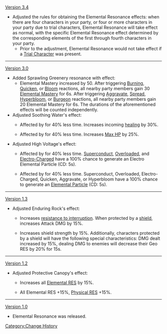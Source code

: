 [[Version 3.4]]
* Adjusted the rules for obtaining the Elemental Resonance effects: when there are four characters in your party, or four or more characters in your party due to trial characters, Elemental Resonance will take effect as normal, with the specific Elemental Resonance effect determined by the corresponding elements of the first through fourth characters in your party.
** Prior to the adjustment, Elemental Resonance would not take effect if a [[Trial Character]] was present.
----
[[Version 3.0]]
* Added Sprawling Greenery resonance with effect:
** Elemental Mastery increased by 50. After triggering [[Burning]], [[Quicken]], or [[Bloom]] reactions, all nearby party members gain 30 [[Elemental Mastery]] for 6s. After triggering [[Aggravate]], [[Spread]], [[Hyperbloom]], or [[Burgeon]] reactions, all nearby party members gain 20 Elemental Mastery for 6s. The durations of the aforementioned effects will be counted independently.
* Adjusted Soothing Water's effect:
** {{Color|Old effect:}} Affected by {{Pyro}} for 40% less time. Increases incoming [[healing]] by 30%.
** {{Color|New effect:}} Affected by {{Pyro}} for 40% less time. Increases [[Max HP]] by 25%.
* Adjusted High Voltage's effect:
** {{Color|Old effect:}} Affected by {{Hydro}} for 40% less time. [[Superconduct]], [[Overloaded]], and [[Electro-Charged]] have a 100% chance to generate an Electro Elemental Particle (CD: 5s).
** {{Color|New effect:}} Affected by {{Hydro}} for 40% less time. Superconduct, Overloaded, Electro-Charged, Quicken, Aggravate, or Hyperbloom have a 100% chance to generate an {{Electro}} [[Elemental Particle]] (CD: 5s).
----
[[Version 1.3]]
* Adjusted Enduring Rock's effect:
** {{Color|Old effect:}} Increases [[Poise|resistance to interruption]]. When protected by a [[shield]], increases Attack DMG by 15%.
** {{Color|New effect:}} Increases shield strength by 15%. Additionally, characters protected by a shield will have the following special characteristics: DMG dealt increased by 15%, dealing DMG to enemies will decrease their Geo RES by 20% for 15s.
----
[[Version 1.2]]
* Adjusted Protective Canopy's effect:
** {{Color|Old effect:}} Increases all [[Elemental RES]] by 15%.
** {{Color|New effect:}} All Elemental RES +15%, [[Physical RES]] +15%.
----
[[Version 1.0]]
* Elemental Resonance was released.
<noinclude>[[Category:Change History]]</noinclude>